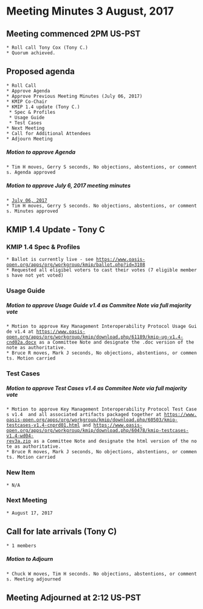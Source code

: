 = Meeting Minutes 3 August, 2017 =
== Meeting commenced 2PM US-PST ==
 * Roll call Tony Cox (Tony C.)
 * Quorum achieved.

== Proposed agenda ==
 * Roll Call
 * Approve Agenda
 * Approve Previous Meeting Minutes (July 06, 2017)
 * KMIP Co-Chair
 * KMIP 1.4 update (Tony C.) 
  * Spec & Profiles
  * Usage Guide
  * Test Cases
 * Next Meeting
 * Call for Additional Attendees 
 * Adjourn Meeting 

===== Motion to approve Agenda =====
 * Tim H moves, Gerry S seconds, No objections, abstentions, or comments. Agenda approved

===== Motion to approve July 6, 2017 meeting minutes =====
 * [[MeetingMinutes/06Jul2017|July 06, 2017]]
 * Tim H moves, Gerry S seconds. No objections, abstentions, or comments. Minutes approved


== KMIP 1.4 Update - Tony C ==
=== KMIP 1.4 Spec & Profiles ===
 * Ballot is currently live - see [[https://www.oasis-open.org/apps/org/workgroup/kmip/ballot.php?id=3108]]
 * Requested all eligibel voters to cast their votes (7 eligible members have not yet voted)

=== Usage Guide ===
===== Motion to approve Usage Guide v1.4 as Commitee Note via full majority vote =====
 * Motion to approve Key Management Interoperability Protocol Usage Guide v1.4 at [[https://www.oasis-open.org/apps/org/workgroup/kmip/download.php/61189/kmip-ug-v1.4-cnd02a.docx]] as a Committee Note and designate the .doc version of the note as authoritative. 
 * Bruce R moves, Mark J seconds, No objections, abstentions, or comments. Motion carried

=== Test Cases ===
===== Motion to approve Test Cases v1.4 as Commitee Note via full majority vote =====
 * Motion to approve Key Management Interoperability Protocol Test Cases v1.4  and all associated artifacts packaged together at [[https://www.oasis-open.org/apps/org/workgroup/kmip/download.php/60503/kmip-testcases-v1.4-cnprd01.html]] and [[https://www.oasis-open.org/apps/org/workgroup/kmip/download.php/60478/kmip-testcases-v1.4-wd04-rev3a.zip]] as a Committee Note and designate the html version of the note as authoritative. 
 * Bruce R moves, Mark J seconds, No objections, abstentions, or comments. Motion carried

=== New Item ===
 * N/A
=== Next Meeting ===
 * August 17, 2017

== Call for late arrivals (Tony C) ==
 * 1 members

===== Motion to Adjourn =====
 * Chuck W moves, Tim H seconds. No objections, abstentions, or comments. Meeting adjourned
 
== Meeting Adjourned at 2:12 US-PST ==
